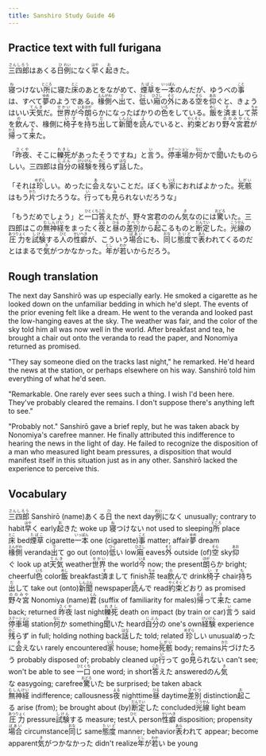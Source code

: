 ```yaml
---
title: Sanshiro Study Guide 46
---
```


## Practice text with full furigana

<p>
<ruby><rb>三四郎</rb><rt>さんしろう</rt></ruby>はあくる<ruby><rb>日</rb><rt>ひ</rt></ruby><ruby><rb>例</rb><rt>れい</rt></ruby>になく<ruby><rb>早</rb><rt>はや</rt></ruby>く<ruby><rb>起</rb><rt>お</rt></ruby>きた。
</p>

<p>
<ruby><rb>寝</rb><rt>ね</rt></ruby>つけない<ruby><rb>所</rb><rt>ところ</rt></ruby>に寝た<ruby><rb>床</rb><rt>とこ</rt></ruby>のあとをながめて、<ruby><rb>煙草</rb><rt>たばこ</rt></ruby>を<ruby><rb>一本</rb><rt>いっぽん</rt></ruby>のんだが、ゆうべの<ruby><rb>事</rb><rt>こと</rt></ruby>は、すべて<ruby><rb>夢</rb><rt>ゆめ</rt></ruby>のようである。<ruby><rb>椽側</rb><rt>えんがわ</rt></ruby>へ<ruby><rb>出</rb><rt>で</rt></ruby>て、<ruby><rb>低</rb><rt>ひく</rt></ruby>い<ruby><rb>廂</rb><rt>ひさし</rt></ruby>の<ruby><rb>外</rb><rt>そと</rt></ruby>にある<ruby><rb>空</rb><rt>そら</rt></ruby>を<ruby><rb>仰</rb><rt>あお</rt></ruby>ぐと、きょうはいい<ruby><rb>天気</rb><rt>てんき</rt></ruby>だ。<ruby><rb>世界</rb><rt>せかい</rt></ruby>が<ruby><rb>今</rb><rt>いま</rt></ruby><ruby><rb>朗</rb><rt>ほが</rt></ruby>らかになったばかりの<ruby><rb>色</rb><rt>いろ</rt></ruby>をしている。<ruby><rb>飯</rb><rt>めし</rt></ruby>を<ruby><rb>済</rb><rt>す</rt></ruby>まして<ruby><rb>茶</rb><rt>ちゃ</rt></ruby>を<ruby><rb>飲</rb><rt>の</rt></ruby>んで、椽側に<ruby><rb>椅子</rb><rt>いす</rt></ruby>を<ruby><rb>持</rb><rt>も</rt></ruby>ち<ruby><rb>出</rb><rt>だ</rt></ruby>して<ruby><rb>新聞</rb><rt>しんぶん</rt></ruby>を<ruby><rb>読</rb><rt>よ</rt></ruby>んでいると、<ruby><rb>約束</rb><rt>やくそく</rt></ruby>どおり<ruby><rb>野々宮</rb><rt>ののみや</rt></ruby><ruby><rb>君</rb><rt>くん</rt></ruby>が<ruby><rb>帰</rb><rt>かえ</rt></ruby>って<ruby><rb>来</rb><rt>き</rt></ruby>た。
</p>

<p>
「<ruby><rb>昨夜</rb><rt>さくや</rt></ruby>、そこに<ruby><rb>轢死</rb><rt>れきし</rt></ruby>があったそうですね」と<ruby><rb>言</rb><rt>い</rt></ruby>う。<ruby><rb>停車場</rb><rt>ステーション</rt></ruby>か<ruby><rb>何</rb><rt>なに</rt></ruby>かで<ruby><rb>聞</rb><rt>き</rt></ruby>いたものらしい。三四郎は<ruby><rb>自分</rb><rt>じぶん</rt></ruby>の<ruby><rb>経験</rb><rt>けいけん</rt></ruby>を<ruby><rb>残</rb><rt>のこ</rt></ruby>らず<ruby><rb>話</rb><rt>はな</rt></ruby>した。
</p>

<p>
「それは<ruby><rb>珍</rb><rt>めずら</rt></ruby>しい。めったに<ruby><rb>会</rb><rt>あ</rt></ruby>えないことだ。ぼくも<ruby><rb>家</rb><rt>いえ</rt></ruby>におればよかった。<ruby><rb>死骸</rb><rt>しがい</rt></ruby>はもう<ruby><rb>片</rb><rt>かた</rt></ruby>づけたろうな。<ruby><rb>行</rb><rt>い</rt></ruby>っても<ruby><rb>見</rb><rt>み</rt></ruby>られないだろうな」
</p>

<p>
「もうだめでしょう」と<ruby><rb>一口</rb><rt>ひとくち</rt></ruby><ruby><rb>答</rb><rt>こた</rt></ruby>えたが、野々宮君ののん<ruby><rb>気</rb><rt>き</rt></ruby>なのには<ruby><rb>驚</rb><rt>おどろ</rt></ruby>いた。三四郎はこの<ruby><rb>無神経</rb><rt>むしんけい</rt></ruby>をまったく<ruby><rb>夜</rb><rt>よる</rt></ruby>と<ruby><rb>昼</rb><rt>ひる</rt></ruby>の<ruby><rb>差別</rb><rt>さべつ</rt></ruby>から<ruby><rb>起</rb><rt>お</rt></ruby>こるものと<ruby><rb>断定</rb><rt>だんてい</rt></ruby>した。<ruby><rb>光線</rb><rt>こうせん</rt></ruby>の<ruby><rb>圧力</rb><rt>あつりょく</rt></ruby>を<ruby><rb>試験</rb><rt>しけん</rt></ruby>する<ruby><rb>人</rb><rt>ひと</rt></ruby>の<ruby><rb>性癖</rb><rt>せいへき</rt></ruby>が、こういう<ruby><rb>場合</rb><rt>ばあい</rt></ruby>にも、<ruby><rb>同</rb><rt>おな</rt></ruby>じ<ruby><rb>態度</rb><rt>たいど</rt></ruby>で<ruby><rb>表</rb><rt>あら</rt></ruby>われてくるのだとはまるで<ruby><rb>気</rb><rt>き</rt></ruby>がつかなかった。<ruby><rb>年</rb><rt>とし</rt></ruby>が<ruby><rb>若</rb><rt>わか</rt></ruby>いからだろう。
</p>


## Rough translation

The next day Sanshirō was up especially early. He smoked a cigarette as he looked down on the unfamiliar bedding in which he'd slept. The events of the prior evening felt like a dream. He went to the veranda and looked past the low-hanging eaves at the sky. The weather was fair, and the color of the sky told him all was now well in the world. After breakfast and tea, he brought a chair out onto the veranda to read the paper, and Nonomiya returned as promised.

"They say someone died on the tracks last night," he remarked. He'd heard the news at the station, or perhaps elsewhere on his way. Sanshirō told him everything of what he'd seen.

"Remarkable. One rarely ever sees such a thing. I wish I'd been here. They've probably cleared the remains. I don't suppose there's anything left to see."

"Probably not." Sanshirō gave a brief reply, but he was taken aback by Nonomiya's carefree manner. He finally attributed this indifference to hearing the news in the light of day. He failed to recognize the disposition of a man who measured light beam pressures, a disposition that would manifest itself in this situation just as in any other. Sanshirō lacked the experience to perceive this.             


## Vocabulary

<p>
<span class="vocabstudy"><ruby><rb>三四郎</rb><rt>さんしろう</rt></ruby>&nbsp;Sanshirō (name)</span><span class="vocabstudy">あくる<ruby><rb>日</rb><rt>ひ</rt></ruby>&nbsp;the next day</span><span class="vocabstudy"><ruby><rb>例</rb><rt>れい</rt></ruby>になく&nbsp;unusually; contrary to habit</span><span class="vocabstudy"><ruby><rb>早</rb><rt>はや</rt></ruby>く&nbsp;early</span><span class="vocabstudy"><ruby><rb>起</rb><rt>お</rt></ruby>きた&nbsp;woke up</span>
<span class="vocabstudy"><ruby><rb>寝</rb><rt>ね</rt></ruby>つけない&nbsp;not used to sleeping</span><span class="vocabstudy"><ruby><rb>所</rb><rt>ところ</rt></ruby>&nbsp;place</span><span class="vocabstudy"><ruby><rb>床</rb><rt>とこ</rt></ruby>&nbsp;bed</span><span class="vocabstudy"><ruby><rb>煙草</rb><rt>たばこ</rt></ruby>&nbsp;cigarette</span><span class="vocabstudy"><ruby><rb>一本</rb><rt>いっぽん</rt></ruby>&nbsp;one (cigarette)</span><span class="vocabstudy"><ruby><rb>事</rb><rt>こと</rt></ruby>&nbsp;matter; affair</span><span class="vocabstudy"><ruby><rb>夢</rb><rt>ゆめ</rt></ruby>&nbsp;dream</span><span class="vocabstudy"><ruby><rb>椽側</rb><rt>えんがわ</rt></ruby>&nbsp;veranda</span><span class="vocabstudy"><ruby><rb>出</rb><rt>で</rt></ruby>て&nbsp;go out (onto)</span><span class="vocabstudy"><ruby><rb>低</rb><rt>ひく</rt></ruby>い&nbsp;low</span><span class="vocabstudy"><ruby><rb>廂</rb><rt>ひさし</rt></ruby>&nbsp;eaves</span><span class="vocabstudy"><ruby><rb>外</rb><rt>そと</rt></ruby>&nbsp;outside (of)</span><span class="vocabstudy"><ruby><rb>空</rb><rt>そら</rt></ruby>&nbsp;sky</span><span class="vocabstudy"><ruby><rb>仰</rb><rt>あお</rt></ruby>ぐ&nbsp;look up at</span><span class="vocabstudy"><ruby><rb>天気</rb><rt>てんき</rt></ruby>&nbsp;weather</span><span class="vocabstudy"><ruby><rb>世界</rb><rt>せかい</rt></ruby>&nbsp;the world</span><span class="vocabstudy"><ruby><rb>今</rb><rt>いま</rt></ruby>&nbsp;now; the present</span><span class="vocabstudy"><ruby><rb>朗</rb><rt>ほが</rt></ruby>らか&nbsp;bright; cheerful</span><span class="vocabstudy"><ruby><rb>色</rb><rt>いろ</rt></ruby>&nbsp;color</span><span class="vocabstudy"><ruby><rb>飯</rb><rt>めし</rt></ruby>&nbsp;breakfast</span><span class="vocabstudy"><ruby><rb>済</rb><rt>す</rt></ruby>まして&nbsp;finish</span><span class="vocabstudy"><ruby><rb>茶</rb><rt>ちゃ</rt></ruby>&nbsp;tea</span><span class="vocabstudy"><ruby><rb>飲</rb><rt>の</rt></ruby>んで&nbsp;drink</span><span class="vocabstudy"><ruby><rb>椅子</rb><rt>いす</rt></ruby>&nbsp;chair</span><span class="vocabstudy"><ruby><rb>持</rb><rt>も</rt></ruby>ち<ruby><rb>出</rb><rt>だ</rt></ruby>して&nbsp;take out (onto)</span><span class="vocabstudy"><ruby><rb>新聞</rb><rt>しんぶん</rt></ruby>&nbsp;newspaper</span><span class="vocabstudy"><ruby><rb>読</rb><rt>よ</rt></ruby>んで&nbsp;read</span><span class="vocabstudy"><ruby><rb>約束</rb><rt>やくそく</rt></ruby>どおり&nbsp;as promised</span><span class="vocabstudy"><ruby><rb>野々宮</rb><rt>ののみや</rt></ruby>&nbsp;Nonomiya (name)</span><span class="vocabstudy"><ruby><rb>君</rb><rt>くん</rt></ruby>&nbsp;(suffix of familiarity for males)</span><span class="vocabstudy"><ruby><rb>帰</rb><rt>かえ</rt></ruby>って<ruby><rb>来</rb><rt>き</rt></ruby>た&nbsp;came back; returned</span>
<span class="vocabstudy"><ruby><rb>昨夜</rb><rt>さくや</rt></ruby>&nbsp;last night</span><span class="vocabstudy"><ruby><rb>轢死</rb><rt>れきし</rt></ruby>&nbsp;death on impact (by train or car)</span><span class="vocabstudy"><ruby><rb>言</rb><rt>い</rt></ruby>う&nbsp;said</span><span class="vocabstudy"><ruby><rb>停車場</rb><rt>ステーション</rt></ruby>&nbsp;station</span><span class="vocabstudy"><ruby><rb>何</rb><rt>なに</rt></ruby>か&nbsp;something</span><span class="vocabstudy"><ruby><rb>聞</rb><rt>き</rt></ruby>いた&nbsp;heard</span><span class="vocabstudy"><ruby><rb>自分</rb><rt>じぶん</rt></ruby>の&nbsp;one's own</span><span class="vocabstudy"><ruby><rb>経験</rb><rt>けいけん</rt></ruby>&nbsp;experience</span><span class="vocabstudy"><ruby><rb>残</rb><rt>のこ</rt></ruby>らず&nbsp;in full; holding nothing back</span><span class="vocabstudy"><ruby><rb>話</rb><rt>はな</rt></ruby>した&nbsp;told; related</span>
<span class="vocabstudy"><ruby><rb>珍</rb><rt>めずら</rt></ruby>しい&nbsp;unusual</span><span class="vocabstudy">めったに<ruby><rb>会</rb><rt>あ</rt></ruby>えない&nbsp;rarely encountered</span><span class="vocabstudy"><ruby><rb>家</rb><rt>いえ</rt></ruby>&nbsp;house; home</span><span class="vocabstudy"><ruby><rb>死骸</rb><rt>しがい</rt></ruby>&nbsp;body; remains</span><span class="vocabstudy"><ruby><rb>片</rb><rt>かた</rt></ruby>づけたろう&nbsp;probably disposed of; probably cleaned up</span><span class="vocabstudy"><ruby><rb>行</rb><rt>い</rt></ruby>って&nbsp;go</span><span class="vocabstudy"><ruby><rb>見</rb><rt>み</rt></ruby>られない&nbsp;can't see; won't be able to see</span>
<span class="vocabstudy"><ruby><rb>一口</rb><rt>ひとくち</rt></ruby>&nbsp;one word; in short</span><span class="vocabstudy"><ruby><rb>答</rb><rt>こた</rt></ruby>えた&nbsp;answered</span><span class="vocabstudy">のん<ruby><rb>気</rb><rt>き</rt></ruby>な&nbsp;easygoing; carefree</span><span class="vocabstudy"><ruby><rb>驚</rb><rt>おどろ</rt></ruby>いた&nbsp;be surprised; be taken aback</span><span class="vocabstudy"><ruby><rb>無神経</rb><rt>むしんけい</rt></ruby>&nbsp;indifference; callousness</span><span class="vocabstudy"><ruby><rb>夜</rb><rt>よる</rt></ruby>&nbsp;nighttime</span><span class="vocabstudy"><ruby><rb>昼</rb><rt>ひる</rt></ruby>&nbsp;daytime</span><span class="vocabstudy"><ruby><rb>差別</rb><rt>さべつ</rt></ruby>&nbsp;distinction</span><span class="vocabstudy"><ruby><rb>起</rb><rt>お</rt></ruby>こる&nbsp;arise (from); be brought about (by)</span><span class="vocabstudy"><ruby><rb>断定</rb><rt>だんてい</rt></ruby>した&nbsp;concluded</span><span class="vocabstudy"><ruby><rb>光線</rb><rt>こうせん</rt></ruby>&nbsp;light beam</span><span class="vocabstudy"><ruby><rb>圧力</rb><rt>あつりょく</rt></ruby>&nbsp;pressure</span><span class="vocabstudy"><ruby><rb>試験</rb><rt>しけん</rt></ruby>する&nbsp;measure; test</span><span class="vocabstudy"><ruby><rb>人</rb><rt>ひと</rt></ruby>&nbsp;person</span><span class="vocabstudy"><ruby><rb>性癖</rb><rt>せいへき</rt></ruby>&nbsp;disposition; propensity</span><span class="vocabstudy"><ruby><rb>場合</rb><rt>ばあい</rt></ruby>&nbsp;circumstance</span><span class="vocabstudy"><ruby><rb>同</rb><rt>おな</rt></ruby>じ&nbsp;same</span><span class="vocabstudy"><ruby><rb>態度</rb><rt>たいど</rt></ruby>&nbsp;manner; behavior</span><span class="vocabstudy"><ruby><rb>表</rb><rt>あら</rt></ruby>われて&nbsp;appear; become apparent</span><span class="vocabstudy"><ruby><rb>気</rb><rt>き</rt></ruby>がつかなかった&nbsp;didn't realize</span><span class="vocabstudy"><ruby><rb>年</rb><rt>とし</rt></ruby>が<ruby><rb>若</rb><rt>わか</rt></ruby>い&nbsp;be young</span>
</p>

